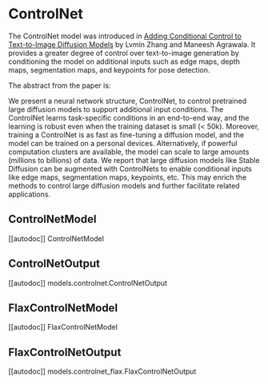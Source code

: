# ControlNet

The ControlNet model was introduced in [Adding Conditional Control to Text-to-Image Diffusion Models](https://huggingface.co/papers/2302.05543) by Lvmin Zhang and Maneesh Agrawala. It provides a greater degree of control over text-to-image generation by conditioning the model on additional inputs such as edge maps, depth maps, segmentation maps, and keypoints for pose detection.

The abstract from the paper is:

We present a neural network structure, ControlNet, to control pretrained large diffusion models to support additional input conditions. The ControlNet learns task-specific conditions in an end-to-end way, and the learning is robust even when the training dataset is small (< 50k). Moreover, training a ControlNet is as fast as fine-tuning a diffusion model, and the model can be trained on a personal devices. Alternatively, if powerful computation clusters are available, the model can scale to large amounts (millions to billions) of data. We report that large diffusion models like Stable Diffusion can be augmented with ControlNets to enable conditional inputs like edge maps, segmentation maps, keypoints, etc. This may enrich the methods to control large diffusion models and further facilitate related applications.

## ControlNetModel

[[autodoc]] ControlNetModel

## ControlNetOutput

[[autodoc]] models.controlnet.ControlNetOutput

## FlaxControlNetModel

[[autodoc]] FlaxControlNetModel

## FlaxControlNetOutput

[[autodoc]] models.controlnet_flax.FlaxControlNetOutput